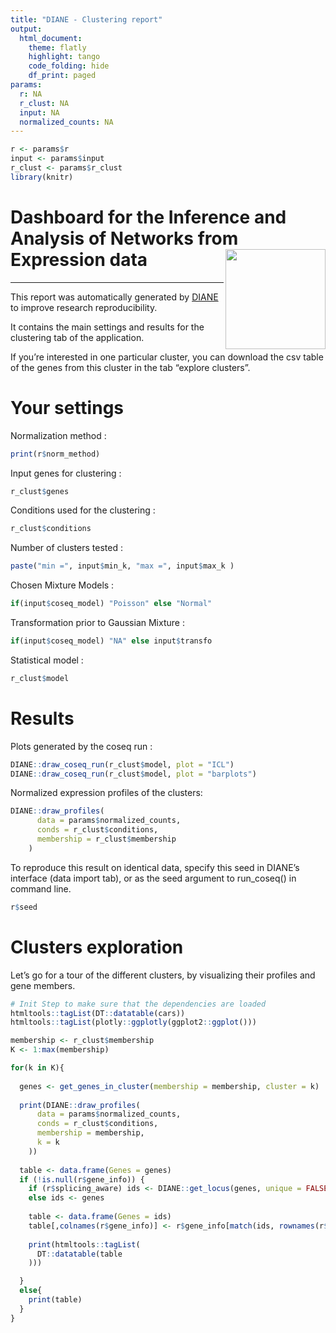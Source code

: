 ```yaml
---
title: "DIANE - Clustering report"
output: 
  html_document:
    theme: flatly
    highlight: tango
    code_folding: hide
    df_print: paged
params:
  r: NA
  r_clust: NA
  input: NA
  normalized_counts: NA
---
```


```r
r <- params$r
input <- params$input
r_clust <- params$r_clust
library(knitr)
```

# Dashboard for the Inference and Analysis of Networks from Expression data <img src="favicon.ico" align="right" width="160"/>

------------------------------------------------------------------------

This report was automatically generated by [DIANE](https://oceanecsn.github.io/DIANE) to improve research reproducibility.

It contains the main settings and results for the clustering tab of the application.

If you're interested in one particular cluster, you can download the csv table of the genes from this cluster in the tab "explore clusters".

# Your settings

Normalization method :

```r
print(r$norm_method)
```

Input genes for clustering :

```r
r_clust$genes
```

Conditions used for the clustering :

```r
r_clust$conditions
```

Number of clusters tested :

```r
paste("min =", input$min_k, "max =", input$max_k )
```

Chosen Mixture Models :

```r
if(input$coseq_model) "Poisson" else "Normal"
```

Transformation prior to Gaussian Mixture :

```r
if(input$coseq_model) "NA" else input$transfo
```

Statistical model :

```r
r_clust$model
```

# Results

Plots generated by the coseq run :

```r
DIANE::draw_coseq_run(r_clust$model, plot = "ICL")
DIANE::draw_coseq_run(r_clust$model, plot = "barplots")
```

Normalized expression profiles of the clusters:

```r

DIANE::draw_profiles(
      data = params$normalized_counts,
      conds = r_clust$conditions,
      membership = r_clust$membership
    )
```


To reproduce this result on identical data, specify this seed in DIANE's interface (data import tab), or as the seed argument to run_coseq() in command line.

```r
r$seed
```

# Clusters exploration

Let's go for a tour of the different clusters, by visualizing their profiles and gene members.


```r
# Init Step to make sure that the dependencies are loaded
htmltools::tagList(DT::datatable(cars))
htmltools::tagList(plotly::ggplotly(ggplot2::ggplot()))
```


```r

membership <- r_clust$membership
K <- 1:max(membership)

for(k in K){
  
  genes <- get_genes_in_cluster(membership = membership, cluster = k)
  
  print(DIANE::draw_profiles(
      data = params$normalized_counts,
      conds = r_clust$conditions,
      membership = membership,
      k = k
    ))
  
  table <- data.frame(Genes = genes)
  if (!is.null(r$gene_info)) {
    if (r$splicing_aware) ids <- DIANE::get_locus(genes, unique = FALSE)
    else ids <- genes
    
    table <- data.frame(Genes = ids)
    table[,colnames(r$gene_info)] <- r$gene_info[match(ids, rownames(r$gene_info)),]
    
    print(htmltools::tagList(
      DT::datatable(table
    )))

  }
  else{
    print(table)
  }
}
```
